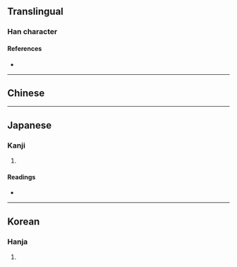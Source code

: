 {{also|劫}}
{{character info/new}}
==Translingual==

===Han character===
{{Han char|rn=18|rad=刀|as=05|sn=7|four=|canj=GILN|ids=⿰去刂}}

====References====
* {{Han ref|kx=0138.140|dkj=01926|dj=0313.020|hdz=10328.040|uh=5226|ud=21030}}

----

==Chinese==
{{zh-see|劫|v}}

----

==Japanese==

===Kanji===
{{ja-kanji|grade=|rs=刀05}}

# {{rfdef|ja|sort=刀05}}

====Readings====
* {{ja-readings|on=[[きょう]] (kyō), [[こう]] (kō)|kun=[[おいやかす]] (oiyakasu)}}

----

==Korean==

===Hanja===
{{ko-hanja|hangeul=겁|rv=geop|mr=kŏp}}

# {{rfdef|ko|sort=刀05}}